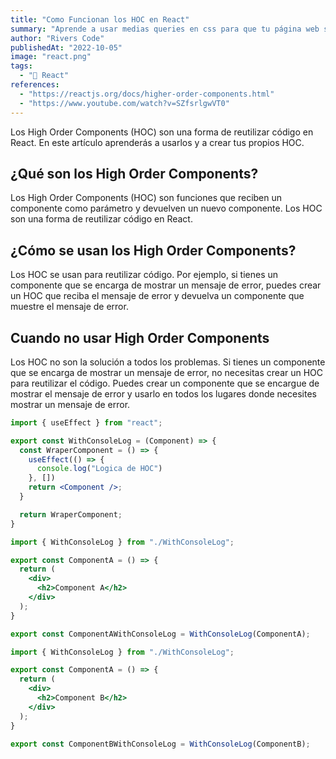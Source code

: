 ```yaml
---
title: "Como Funcionan los HOC en React"
summary: "Aprende a usar medias queries en css para que tu página web se adapte a cualquier dispositivo."
author: "Rivers Code"
publishedAt: "2022-10-05"
image: "react.png"
tags:
  - "🌌 React"
references: 
  - "https://reactjs.org/docs/higher-order-components.html"
  - "https://www.youtube.com/watch?v=SZfsrlgwVT0"
---
```

Los High Order Components (HOC) son una forma de reutilizar código en React. En este artículo aprenderás a usarlos y a crear tus propios HOC.

## ¿Qué son los High Order Components?

Los High Order Components (HOC) son funciones que reciben un componente como parámetro y devuelven un nuevo componente. Los HOC son una forma de reutilizar código en React.

## ¿Cómo se usan los High Order Components?

Los HOC se usan para reutilizar código. Por ejemplo, si tienes un componente que se encarga de mostrar un mensaje de error, puedes crear un HOC que reciba el mensaje de error y devuelva un componente que muestre el mensaje de error.

## Cuando no usar High Order Components

Los HOC no son la solución a todos los problemas. Si tienes un componente que se encarga de mostrar un mensaje de error, no necesitas crear un HOC para reutilizar el código. Puedes crear un componente que se encargue de mostrar el mensaje de error y usarlo en todos los lugares donde necesites mostrar un mensaje de error.

```jsx:WithConsoleLog.jsx
import { useEffect } from "react";

export const WithConsoleLog = (Component) => {
  const WraperComponent = () => {
    useEffect(() => {
      console.log("Logica de HOC")
    }, [])
    return <Component />;
  }

  return WraperComponent;
}
```

```jsx:ComponentA.jsx
import { WithConsoleLog } from "./WithConsoleLog";

export const ComponentA = () => {
  return (
    <div>
      <h2>Component A</h2>
    </div>
  );
}

export const ComponentAWithConsoleLog = WithConsoleLog(ComponentA);
```

```jsx:ComponentB.jsx
import { WithConsoleLog } from "./WithConsoleLog";

export const ComponentA = () => {
  return (
    <div>
      <h2>Component B</h2>
    </div>
  );
}

export const ComponentBWithConsoleLog = WithConsoleLog(ComponentB);
```